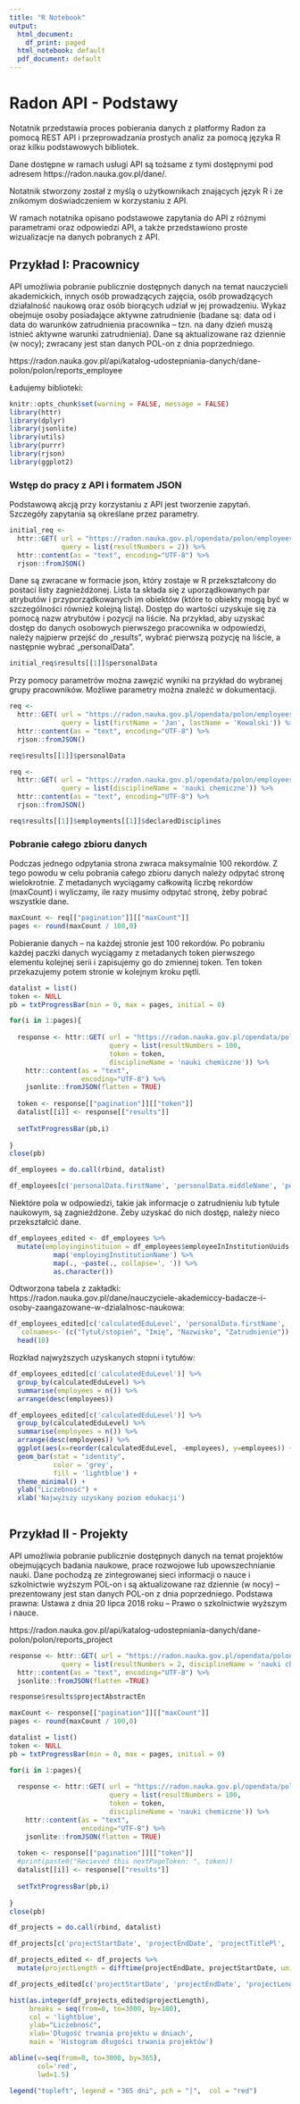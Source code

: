 ---
title: "R Notebook"
output:
  html_document:
    df_print: paged
  html_notebook: default
  pdf_document: default
---


# Radon API - Podstawy

Notatnik przedstawia proces pobierania danych z platformy Radon za pomocą REST API i przeprowadzania prostych analiz za pomocą języka R oraz kilku podstawowych bibliotek.

Dane dostępne w ramach usługi API są tożsame z tymi dostępnymi pod adresem https://radon.nauka.gov.pl/dane/.

Notatnik stworzony został z myślą o użytkownikach znających język R i ze znikomym doświadczeniem w korzystaniu z API.

W ramach notatnika opisano podstawowe zapytania do API z różnymi parametrami oraz odpowiedzi API, a także przedstawiono proste wizualizacje na danych pobranych z API.

## Przykład I: Pracownicy

API umożliwia pobranie publicznie dostępnych danych na temat nauczycieli akademickich, innych osób prowadzących zajęcia, osób prowadzących działalność naukową oraz osób biorących udział w jej prowadzeniu. Wykaz obejmuje osoby posiadające aktywne zatrudnienie (badane są: data od i data do warunków zatrudnienia pracownika – tzn. na dany dzień muszą istnieć aktywne warunki zatrudnienia). Dane są aktualizowane raz dziennie (w nocy); zwracany jest stan danych POL-on z dnia poprzedniego.

https://radon.nauka.gov.pl/api/katalog-udostepniania-danych/dane-polon/polon/reports_employee

Ładujemy biblioteki:

```{r}
knitr::opts_chunk$set(warning = FALSE, message = FALSE) 
library(httr)
library(dplyr)
library(jsonlite)
library(utils)
library(purrr)
library(rjson)
library(ggplot2)
```

### Wstęp do pracy z API i formatem JSON

Podstawową akcją przy korzystaniu z API jest tworzenie zapytań. Szczegóły zapytania są określane przez parametry.

```{r}
initial_req <-
  httr::GET( url = "https://radon.nauka.gov.pl/opendata/polon/employees", 
             query = list(resultNumbers = 2)) %>% 
  httr::content(as = "text", encoding="UTF-8") %>% 
  rjson::fromJSON()
```

Dane są zwracane w formacie json, który zostaje w R przekształcony do postaci listy zagnieżdżonej. Lista ta składa się z uporządkowanych par atrybutów i przyporządkowanych im obiektów (które to obiekty mogą być w szczególności również kolejną listą). Dostęp do wartości uzyskuje się za pomocą nazw atrybutów i pozycji na liście. Na przykład, aby uzyskać dostęp do danych osobowych pierwszego pracownika w odpowiedzi, należy najpierw przejść do „results”, wybrać pierwszą pozycję na liście, a następnie wybrać „personalData”.

```{r}
initial_req$results[[1]]$personalData
```
Przy pomocy parametrów można zawęzić wyniki na przykład do wybranej grupy pracowników. Możliwe parametry można znaleźć w dokumentacji.

```{r}
req <-
  httr::GET( url = "https://radon.nauka.gov.pl/opendata/polon/employees", 
             query = list(firstName = 'Jan', lastName = 'Kowalski')) %>% 
  httr::content(as = "text", encoding="UTF-8") %>% 
  rjson::fromJSON()

req$results[[1]]$personalData
```

```{r}
req <-
  httr::GET( url = "https://radon.nauka.gov.pl/opendata/polon/employees", 
             query = list(disciplineName = 'nauki chemiczne')) %>% 
  httr::content(as = "text", encoding="UTF-8") %>% 
  rjson::fromJSON()

req$results[[1]]$employments[[1]]$declaredDisciplines
```

### Pobranie całego zbioru danych

Podczas jednego odpytania strona zwraca maksymalnie 100 rekordów. Z tego powodu w celu pobrania całego zbioru danych należy odpytać stronę wielokrotnie. Z metadanych wyciągamy całkowitą liczbę rekordów (maxCount) i wyliczamy, ile razy musimy odpytać stronę, żeby pobrać wszystkie dane.

```{r}
maxCount <- req[["pagination"]][["maxCount"]]
pages <- round(maxCount / 100,0)
```

Pobieranie danych – na każdej stronie jest 100 rekordów. Po pobraniu każdej paczki danych wyciągamy z metadanych token pierwszego elementu kolejnej serii i zapisujemy go do zmiennej token. Ten token przekazujemy potem stronie w kolejnym kroku pętli.

```{r}
datalist = list()
token <- NULL
pb = txtProgressBar(min = 0, max = pages, initial = 0) 

for(i in 1:pages){
  
  response <- httr::GET( url = "https://radon.nauka.gov.pl/opendata/polon/employees",
                         query = list(resultNumbers = 100,
                         token = token,
                         disciplineName = 'nauki chemiczne')) %>% 
    httr::content(as = "text",
                  encoding="UTF-8") %>% 
    jsonlite::fromJSON(flatten = TRUE)
  
  token <- response[["pagination"]][["token"]]
  datalist[[i]] <- response[["results"]]
  
  setTxtProgressBar(pb,i)
  
}
close(pb)

df_employees = do.call(rbind, datalist)
```

```{r}
df_employees[c('personalData.firstName', 'personalData.middleName', 'personalData.lastName', 'calculatedEduLevel')] %>% head(5)
```

Niektóre pola w odpowiedzi, takie jak informacje o zatrudnieniu lub tytule naukowym, są zagnieżdżone. Żeby uzyskać do nich dostęp, należy nieco przekształcić dane.

```{r}
df_employees_edited <- df_employees %>% 
  mutate(employinginstituion = df_employees$employeeInInstitutionUuids %>%
           map('employingInstitutionName') %>%
           map(., ~paste(., collapse=', ')) %>% 
           as.character())
```

Odtworzona tabela z zakładki: https://radon.nauka.gov.pl/dane/nauczyciele-akademiccy-badacze-i-osoby-zaangazowane-w-dzialalnosc-naukowa:

```{r}
df_employees_edited[c('calculatedEduLevel', 'personalData.firstName', 'personalData.lastName', 'employinginstituion')] %>%
  `colnames<-`(c("Tytuł/stopień", "Imię", "Nazwisko", "Zatrudnienie")) %>%
  head(10)
```

Rozkład najwyższych uzyskanych stopni i tytułów:

```{r}
df_employees_edited[c('calculatedEduLevel')] %>% 
  group_by(calculatedEduLevel) %>%
  summarise(employees = n()) %>%
  arrange(desc(employees))
```

```{r}
df_employees_edited[c('calculatedEduLevel')] %>% 
  group_by(calculatedEduLevel) %>%
  summarise(employees = n()) %>%
  arrange(desc(employees)) %>%
  ggplot(aes(x=reorder(calculatedEduLevel, -employees), y=employees)) + 
  geom_bar(stat = "identity", 
           color = 'grey', 
           fill = 'lightblue') +
  theme_minimal() +
  ylab("Liczebność") +
  xlab('Najwyższy uzyskany poziom edukacji')
  
```


## Przykład II - Projekty

API umożliwia pobranie publicznie dostępnych danych na temat projektów obejmujących badania naukowe, prace rozwojowe lub upowszechnianie nauki. Dane pochodzą ze zintegrowanej sieci informacji o nauce i szkolnictwie wyższym POL-on i są aktualizowane raz dziennie (w nocy) – prezentowany jest stan danych POL-on z dnia poprzedniego. Podstawa prawna: Ustawa z dnia 20 lipca 2018 roku – Prawo o szkolnictwie wyższym i nauce.

https://radon.nauka.gov.pl/api/katalog-udostepniania-danych/dane-polon/polon/reports_project

```{r}
response <- httr::GET( url = "https://radon.nauka.gov.pl/opendata/polon/projects", 
             query = list(resultNumbers = 2, disciplineName = 'nauki chemiczne')) %>% 
  httr::content(as = "text", encoding="UTF-8") %>% 
  jsonlite::fromJSON(flatten =TRUE)

response$results$projectAbstractEn
```

```{r}
maxCount <- response[["pagination"]][["maxCount"]]
pages <- round(maxCount / 100,0)

datalist = list()
token <- NULL
pb = txtProgressBar(min = 0, max = pages, initial = 0) 

for(i in 1:pages){
  
  response <- httr::GET( url = "https://radon.nauka.gov.pl/opendata/polon/projects",
                         query = list(resultNumbers = 100,
                         token = token,
                         disciplineName = 'nauki chemiczne')) %>% 
    httr::content(as = "text",
                  encoding="UTF-8") %>% 
    jsonlite::fromJSON(flatten = TRUE)
  
  token <- response[["pagination"]][["token"]]
  #print(paste0("Recieved this nextPageToken: ", token))
  datalist[[i]] <- response[["results"]]
  
  setTxtProgressBar(pb,i)
  
}
close(pb)

df_projects = do.call(rbind, datalist)
```

```{r}
df_projects[c('projectStartDate', 'projectEndDate', 'projectTitlePl', 'projectTitleEn')] %>% head(5)
```

```{r}
df_projects_edited <- df_projects %>% 
  mutate(projectLength = difftime(projectEndDate, projectStartDate, unit= "days"))

df_projects_edited[c('projectStartDate', 'projectEndDate', 'projectLength', 'projectTitlePl', 'projectTitleEn')] %>% head(5)
```

```{r}
hist(as.integer(df_projects_edited$projectLength),
     breaks = seq(from=0, to=3000, by=180),
     col = 'lightblue',
     ylab="Liczebność",
     xlab='Długość trwania projektu w dniach',
     main = 'Histogram długości trwania projektów')

abline(v=seq(from=0, to=3000, by=365), 
       col='red', 
       lwd=1.5)

legend("topleft", legend = "365 dni", pch = "|",  col = "red")


```
